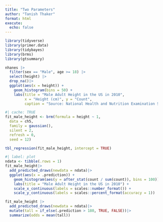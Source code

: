 ```yaml
---
title: "Two Parameters"
author: "Tanish Thaker"
format: html
execute: 
  echo: false
---
```


```r
library(tidyverse)
library(primer.data)
library(tidybayes)
library(brms)
library(gtsummary)
```

```r
nhanes |> 
  filter(sex == "Male", age >= 18) |> 
  select(height) |> 
  drop_na()|>
  ggplot(aes(x = height)) + 
    geom_histogram(bins = 50) +
    labs(title = "Male Adult Height in the US in 2010", 
         x = "Height (cm)", y = "Count",
         caption = "Source: National Health and Nutrition Examination Survey")
```

```r
#| cache: TRUE
fit_male_height <- brm(formula = height ~ 1,
  data = ch5,
  family = gaussian(),
  silent = 2,
  refresh = 0,
  seed = 12)
```

```r
tbl_regression(fit_male_height, intercept = TRUE)
```

```r
#| label: plot
ndata <- tibble(.rows = 1)
fit_male_height|> 
  add_predicted_draws(newdata = ndata)|> 
  ggplot(aes(x = .prediction)) +
    geom_histogram(aes(y = after_stat(count / sum(count)), bins = 100))+
    labs(title = "Male Adult Height in the US in 2010") + 
    scale_x_continuous(labels = scales::number_format()) +
    scale_y_continuous(labels = scales::percent_format(accuracy = 1))
```

```r
fit_male_height |> 
  add_predicted_draws(newdata = ndata)|> 
  mutate(tall = if_else(.prediction > 180, TRUE, FALSE))|> 
  summarize(odds = mean(tall))
```

